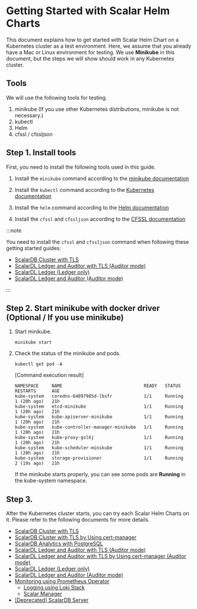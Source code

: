 # Getting Started with Scalar Helm Charts

This document explains how to get started with Scalar Helm Chart on a Kubernetes cluster as a test environment. Here, we assume that you already have a Mac or Linux environment for testing. We use **Minikube** in this document, but the steps we will show should work in any Kubernetes cluster.

## Tools

We will use the following tools for testing.  

1. minikube (If you use other Kubernetes distributions, minikube is not necessary.)
1. kubectl
1. Helm
1. cfssl / cfssljson

## Step 1. Install tools

First, you need to install the following tools used in this guide.

1. Install the `minikube` command according to the [minikube documentation](https://minikube.sigs.k8s.io/docs/start/)

1. Install the `kubectl` command according to the [Kubernetes documentation](https://kubernetes.io/docs/tasks/tools/install-kubectl-linux/)

1. Install the `helm` command according to the [Helm documentation](https://helm.sh/docs/intro/install/)

1. Install the `cfssl` and `cfssljson` according to the [CFSSL documentation](https://github.com/cloudflare/cfssl)

:::note

You need to install the `cfssl` and `cfssljson` command when following these getting started guides:

* [ScalarDB Cluster with TLS](getting-started-scalardb-cluster-tls.mdx)
* [ScalarDL Ledger and Auditor with TLS (Auditor mode)](getting-started-scalardl-auditor-tls.mdx)
* [ScalarDL Ledger (Ledger only)](getting-started-scalardl-ledger.mdx)
* [ScalarDL Ledger and Auditor (Auditor mode)](getting-started-scalardl-auditor.mdx)

:::

## Step 2. Start minikube with docker driver (Optional / If you use minikube)

1. Start minikube.
   ```console
   minikube start
   ```

1. Check the status of the minikube and pods.
   ```console
   kubectl get pod -A
   ```
   [Command execution result]
   ```console
   NAMESPACE     NAME                               READY   STATUS    RESTARTS      AGE
   kube-system   coredns-64897985d-lbsfr            1/1     Running   1 (20h ago)   21h
   kube-system   etcd-minikube                      1/1     Running   1 (20h ago)   21h
   kube-system   kube-apiserver-minikube            1/1     Running   1 (20h ago)   21h
   kube-system   kube-controller-manager-minikube   1/1     Running   1 (20h ago)   21h
   kube-system   kube-proxy-gsl6j                   1/1     Running   1 (20h ago)   21h
   kube-system   kube-scheduler-minikube            1/1     Running   1 (20h ago)   21h
   kube-system   storage-provisioner                1/1     Running   2 (19s ago)   21h
   ```
   If the minikube starts properly, you can see some pods are **Running** in the kube-system namespace.

## Step 3. 

After the Kubernetes cluster starts, you can try each Scalar Helm Charts on it. Please refer to the following documents for more details.

* [ScalarDB Cluster with TLS](getting-started-scalardb-cluster-tls.mdx)
* [ScalarDB Cluster with TLS by Using cert-manager](getting-started-scalardb-cluster-tls-cert-manager.mdx)
* [ScalarDB Analytics with PostgreSQL](getting-started-scalardb-analytics-postgresql.mdx)
* [ScalarDL Ledger and Auditor with TLS (Auditor mode)](getting-started-scalardl-auditor-tls.mdx)
* [ScalarDL Ledger and Auditor with TLS by Using cert-manager (Auditor mode)](getting-started-scalardl-auditor-tls-cert-manager.mdx)
* [ScalarDL Ledger (Ledger only)](getting-started-scalardl-ledger.mdx)
* [ScalarDL Ledger and Auditor (Auditor mode)](getting-started-scalardl-auditor.mdx)
* [Monitoring using Prometheus Operator](getting-started-monitoring.mdx)
  * [Logging using Loki Stack](getting-started-logging.mdx)
  * [Scalar Manager](getting-started-scalar-manager.mdx)
* [[Deprecated] ScalarDB Server](getting-started-scalardb.mdx)
